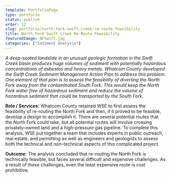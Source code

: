 ```yaml
---
template: PortfolioPage
type: portfolio
status: publish
order: 12
slug: portfolio/north-fork-swift-creek-re-route-feasibility
title: North Fork Swift Creek Re-Route Feasibility
featuredImage: NFSwift.jpg
categories: ["Sediment Analysis"]
---
```


_A deep-seated landslide in an unusual geologic formation in the Swift Creek basin produces huge volumes of sediment with potentially hazardous concentrations of asbestos and heavy metals. Whatcom County developed the Swift Creek Sediment Management Action Plan to address this problem. One element of that plan is to assess the feasibility of diverting the North Fork away from the contaminated South Fork. This would keep the North Fork water free of hazardous sediment and reduce the volume of hazardous sediment that could be transported by the South Fork._  
  
**Role / Services:** Whatcom County retained WSE to first assess the feasibility of re-routing the North Fork and then, if it proved to be feasible, develop a design to accomplish it. There are several potential routes that the North Fork could take, but all potential routes will involve crossing privately-owned land and a high-pressure gas pipeline. To complete this analysis, WSE put together a team that includes experts in public outreach, real estate, and permitting as well as engineers and geologists to assess both the technical and non-technical aspects of this complicated project.  
  
**Outcome:** The analysis concluded that re-routing the North Fork is technically feasible, but faces several difficult and expensive challenges. As a result of these challenges, even the least expensive route is cost prohibitive.